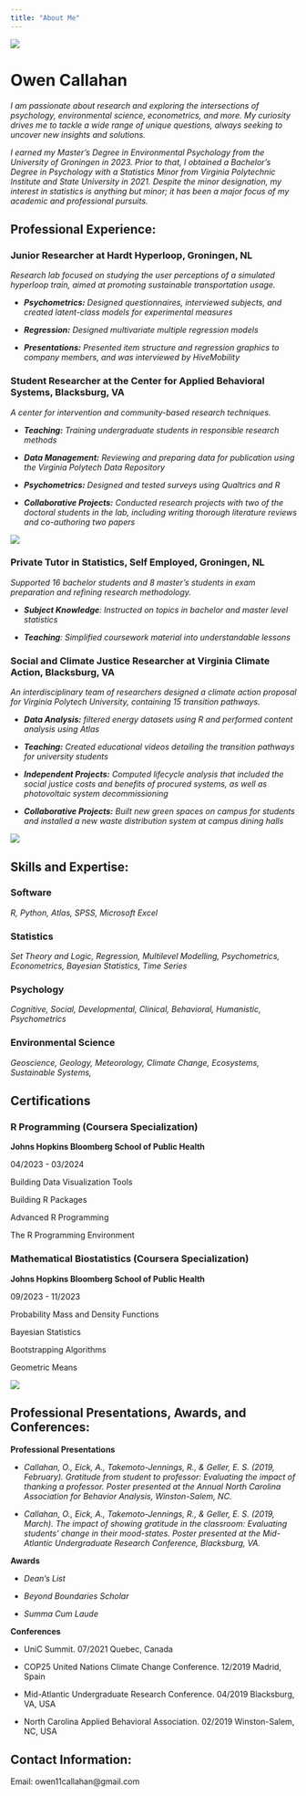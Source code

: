 ```yaml
---
title: "About Me"
---
```


![](images/IMG_8998-01.JPG)

# Owen Callahan

*I am passionate about research and exploring the intersections of psychology, environmental science, econometrics, and more. My curiosity drives me to tackle a wide range of unique questions, always seeking to uncover new insights and solutions.*

*I earned my Master's Degree in Environmental Psychology from the University of Groningen in 2023. Prior to that, I obtained a Bachelor's Degree in Psychology with a Statistics Minor from Virginia Polytechnic Institute and State University in 2021. Despite the minor designation, my interest in statistics is anything but minor; it has been a major focus of my academic and professional pursuits.*

## Professional Experience:

### Junior Researcher at Hardt Hyperloop, Groningen, NL

*Research lab focused on studying the user perceptions of a simulated hyperloop train, aimed at promoting sustainable transportation usage.*

-   ***Psychometrics:** Designed questionnaires, interviewed subjects, and created latent-class models for experimental measures*

-   ***Regression:** Designed multivariate multiple regression models*

-   ***Presentations:** Presented item structure and regression graphics to company members, and was interviewed by HiveMobility*

### Student Researcher at the Center for Applied Behavioral Systems, Blacksburg, VA

*A center for intervention and community-based research techniques.*

-   ***Teaching:** Training undergraduate students in responsible research methods*

-   ***Data Management:** Reviewing and preparing data for publication using the Virginia Polytech Data Repository*

-   ***Psychometrics:** Designed and tested surveys using Qualtrics and R*

-   ***Collaborative Projects:** Conducted research projects with two of the doctoral students in the lab, including writing thorough literature reviews and co-authoring two papers*

![](images/IMG_5310-01.png)

### Private Tutor in Statistics, **Self Employed,** Groningen, NL

*Supported 16 bachelor students and 8 master's students in exam preparation and refining research methodology.*

-   ***Subject Knowledge**: Instructed on topics in bachelor and master level statistics*

-   ***Teaching**: Simplified coursework material into understandable lessons*

### Social and Climate Justice Researcher at **Virginia Climate Action,** Blacksburg, VA

*An interdisciplinary team of researchers designed a climate action proposal for Virginia Polytech University, containing 15 transition pathways.*

-   ***Data Analysis:** filtered energy datasets using R and performed content analysis using Atlas*

-   ***Teaching:** Created educational videos detailing the transition pathways for university students*

-   ***Independent Projects:** Computed lifecycle analysis that included the social justice costs and benefits of procured systems, as well as photovoltaic system decommissioning*

-   ***Collaborative Projects:** Built new green spaces on campus for students and installed a new waste distribution system at campus dining halls*

![](images/IMG_0248.JPG)

## Skills and Expertise:

### Software

*R, Python, Atlas, SPSS, Microsoft Excel*

### Statistics

*Set Theory and Logic, Regression, Multilevel Modelling, Psychometrics, Econometrics, Bayesian Statistics, Time Series*

### Psychology

*Cognitive, Social, Developmental, Clinical, Behavioral, Humanistic, Psychometrics*

### Environmental Science

*Geoscience, Geology, Meteorology, Climate Change, Ecosystems, Sustainable Systems,*

## Certifications

### R Programming (Coursera Specialization)

**Johns Hopkins Bloomberg School of Public Health**

04/2023 - 03/2024

Building Data Visualization Tools

Building R Packages

Advanced R Programming

The R Programming Environment

### Mathematical Biostatistics (Coursera Specialization)

**Johns Hopkins Bloomberg School of Public Health**

09/2023 - 11/2023

Probability Mass and Density Functions

Bayesian Statistics

Bootstrapping Algorithms

Geometric Means

![](images/IMG_9218.JPG)

## Professional Presentations, Awards, and Conferences:

**Professional Presentations**

-   *Callahan, O., Eick, A., Takemoto-Jennings, R., & Geller, E. S. (2019, February). Gratitude from student to professor: Evaluating the impact of thanking a professor. Poster presented at the Annual North Carolina Association for Behavior Analysis, Winston-Salem, NC.*

-   *Callahan, O., Eick, A., Takemoto-Jennings, R., & Geller, E. S. (2019, March). The impact of showing gratitude in the classroom: Evaluating students' change in their mood-states. Poster presented at the Mid-Atlantic Undergraduate Research Conference, Blacksburg, VA.*

**Awards**

-   *Dean's List*

-   *Beyond Boundaries Scholar*

-   *Summa Cum Laude*

**Conferences**

-   UniC Summit. 07/2021 Quebec, Canada

-   COP25 United Nations Climate Change Conference. 12/2019 Madrid, Spain

-   Mid-Atlantic Undergraduate Research Conference. 04/2019 Blacksburg, VA, USA

-   North Carolina Applied Behavioral Association. 02/2019 Winston-Salem, NC, USA

## Contact Information:

Email: owen11callahan\@gmail.com

## 
